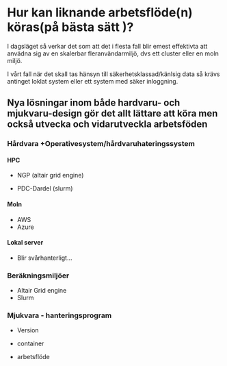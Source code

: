 # Hur kan liknande arbetsflöde(n) köras(på bästa sätt )?

I dagsläget så verkar det som att det i flesta fall blir emest effektivta att anvädna sig av en skalerbar fleranvändarmiljö, dvs ett cluster eller en moln miljö.

I vårt fall när det skall tas hänsyn till säkerhetsklassad/känlsig data så krävs antinget loklat system eller ett system med säker inloggning.

## Nya lösningar inom både hardvaru- och mjukvaru-design gör det allt lättare att köra men också utvecka och vidarutveckla arbetsföden

### Hårdvara +Operativesystem/hårdvaruhateringssystem

#### HPC

-   NGP (altair grid engine)

-   PDC-Dardel (slurm)

#### Moln

-   AWS
-   Azure

#### Lokal server

-   Blir svårhanterligt...

### Beräkningsmiljöer

-   Altair Grid engine
-   Slurm

### Mjukvara - hanteringsprogram

-   Version

-   container

-   arbetsflöde
